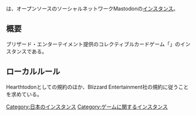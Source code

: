 {{infobox instance
|Name = {{Ruby|Hearthtodon|ハストドン}}
|Image = [[ファイル:Hearthtodon.png|300px]]
|Domain = https://hearthtodon.com
|Country = 日本
|Admin = [https://hearthtodon.com/@corosuke_1618 corosuke#1618]、[https://hearthtodon.com/@ahirun ahirun]、[https://hearthtodon.com/@Yanaken Yanaken]
|Start = 2017年9月12日
|Kifu = なし
|Alias = 不明
}}{{Ruby|'''Hearthtodon'''|ハストドン}} は、オープンソースのソーシャルネットワークMastodonの[[インスタンス]]。

== 概要 ==
ブリザード・エンターテイメント提供のコレクティブルカードゲーム「{{Ruby|HearthStone|ハースストーン}}」のインスタンスである。

==ローカルルール==
Hearthtodonとしての規約のほか、Blizzard Entertainment社の規約に従うことを求めている。

[[Category:日本のインスタンス]]
[[Category:ゲームに関するインスタンス]]